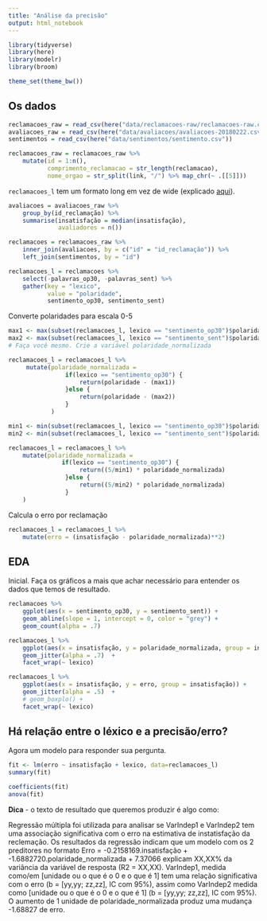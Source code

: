 ```yaml
---
title: "Análise da precisão"
output: html_notebook
---
```


```r
library(tidyverse)
library(here)
library(modelr)
library(broom)

theme_set(theme_bw())
```

## Os dados

```r
reclamacoes_raw = read_csv(here("data/reclamacoes-raw/reclamacoes-raw.csv"))
avaliacoes_raw = read_csv(here("data/avaliacoes/avaliacoes-20180222.csv"))
sentimentos = read_csv(here("data/sentimentos/sentimento.csv"))

reclamacoes_raw = reclamacoes_raw %>% 
    mutate(id = 1:n(), 
           comprimento_reclamacao = str_length(reclamacao), 
           nome_orgao = str_split(link, "/") %>% map_chr(~ .[[5]]))
```

`reclamacoes_l` tem um formato long em vez de wide (explicado [aqui](https://sejdemyr.github.io/r-tutorials/basics/wide-and-long/)).

```r
avaliacoes = avaliacoes_raw %>% 
    group_by(id_reclamação) %>% 
    summarise(insatisfação = median(insatisfação), 
              avaliadores = n())

reclamacoes = reclamacoes_raw %>% 
    inner_join(avaliacoes, by = c("id" = "id_reclamação")) %>% 
    left_join(sentimentos, by = "id")

reclamacoes_l = reclamacoes %>%  
    select(-palavras_op30, -palavras_sent) %>% 
    gather(key = "lexico", 
           value = "polaridade", 
           sentimento_op30, sentimento_sent)

```

Converte polaridades para escala 0-5

```r
max1 <- max(subset(reclamacoes_l, lexico == "sentimento_op30")$polaridade)
max2 <- max(subset(reclamacoes_l, lexico == "sentimento_sent")$polaridade)
# Faça você mesmo. Crie a variável polaridade_normalizada

reclamacoes_l = reclamacoes_l %>% 
     mutate(polaridade_normalizada = 
                if(lexico == "sentimento_op30") {
                    return(polaridade - (max1))
                }else {
                    return(polaridade - (max2))
                }
            )

min1 <- min(subset(reclamacoes_l, lexico == "sentimento_op30")$polaridade_normalizada)
min2 <- min(subset(reclamacoes_l, lexico == "sentimento_sent")$polaridade_normalizada)

reclamacoes_l = reclamacoes_l %>%
    mutate(polaridade_normalizada = 
               if(lexico == "sentimento_op30") {
                    return((5/min1) * polaridade_normalizada)
                }else {
                    return((5/min2) * polaridade_normalizada)
                }
    )
```

Calcula o erro por reclamação

```r
reclamacoes_l = reclamacoes_l %>% 
    mutate(erro = (insatisfação - polaridade_normalizada)**2)
```


## EDA

Inicial. Faça os gráficos a mais que achar necessário para entender os dados que temos de resultado.

```r
reclamacoes %>% 
    ggplot(aes(x = sentimento_op30, y = sentimento_sent)) + 
    geom_abline(slope = 1, intercept = 0, color = "grey") + 
    geom_count(alpha = .7) 
```

```r
reclamacoes_l %>% 
    ggplot(aes(x = insatisfação, y = polaridade_normalizada, group = insatisfação)) + 
    geom_jitter(alpha = .7)  + 
    facet_wrap(~ lexico)

reclamacoes_l %>% 
    ggplot(aes(x = insatisfação, y = erro, group = insatisfação)) + 
    geom_jitter(alpha = .5)  +
    # geom_boxplo() + 
    facet_wrap(~ lexico)
```


## Há relação entre o léxico e a precisão/erro?

Agora um modelo para responder sua pergunta.

```r
fit <- lm(erro ~ insatisfação + lexico, data=reclamacoes_l)
summary(fit)

coefficients(fit)
anova(fit)
```

**Dica** - o texto de resultado que queremos produzir é algo como: 

Regressão múltipla foi utilizada para analisar se VarIndep1 e VarIndep2 tem uma associação significativa com o erro na estimativa de instatisfação da reclemação. Os resultados da regressão indicam que um modelo com os 2 preditores no formato Erro = -0.2158169.insatisfação + -1.6882720.polaridade_normalizada + 7.37066 explicam XX,XX% da variância da variável de resposta (R2 = XX,XX). VarIndep1, medida como/em [unidade ou o que é o 0 e o que é 1] tem uma relação significativa com o erro (b = [yy,yy;  zz,zz], IC com 95%), assim como VarIndep2 medida como [unidade ou o que é o 0 e o que é 1] (b = [yy,yy;  zz,zz], IC com 95%). O aumento de 1 unidade de polaridade_normalizada produz uma mudança -1.68827 de erro.

